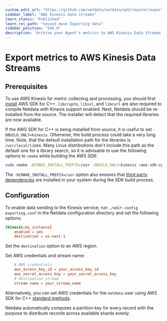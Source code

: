 ```yaml
---
custom_edit_url: "https://github.com/netdata/netdata/edit/master/exporting/aws_kinesis/README.md"
sidebar_label: "AWS Kinesis data streams"
learn_status: "Published"
learn_rel_path: "second move Exporting data"
sidebar_position: "245.0"
description: "Archive your Agent's metrics to AWS Kinesis Data Streams for long-term storage, further analysis, or correlation with data from other sources."
---
```



# Export metrics to AWS Kinesis Data Streams

## Prerequisites

To use AWS Kinesis for metric collecting and processing, you should first
[install](https://docs.aws.amazon.com/en_us/sdk-for-cpp/v1/developer-guide/setup.html) AWS SDK for C++.
`libcrypto`, `libssl`, and `libcurl` are also required to compile Netdata with Kinesis support enabled. Next, Netdata
should be re-installed from the source. The installer will detect that the required libraries are now available.

If the AWS SDK for C++ is being installed from source, it is useful to set `-DBUILD_ONLY=kinesis`. Otherwise, the
build process could take a very long time. Note, that the default installation path for the libraries is
`/usr/local/lib64`. Many Linux distributions don't include this path as the default one for a library search, so it is
advisable to use the following options to `cmake` while building the AWS SDK:

```sh
sudo cmake -DCMAKE_INSTALL_PREFIX=/usr -DBUILD_ONLY=kinesis <aws-sdk-cpp sources>
```

The `-DCMAKE_INSTALL_PREFIX=/usr` option also ensures that
[third party dependencies](https://github.com/aws/aws-sdk-cpp#third-party-dependencies) are installed in your system
during the SDK build process.

## Configuration

To enable data sending to the Kinesis service, run `./edit-config exporting.conf` in the Netdata configuration directory
and set the following options:

```conf
[kinesis:my_instance]
    enabled = yes
    destination = us-east-1
```

Set the `destination` option to an AWS region.

Set AWS credentials and stream name:

```conf
    # AWS credentials
    aws_access_key_id = your_access_key_id
    aws_secret_access_key = your_secret_access_key
    # destination stream
    stream name = your_stream_name
```

Alternatively, you can set AWS credentials for the `netdata` user using AWS SDK for
C++ [standard methods](https://docs.aws.amazon.com/sdk-for-cpp/v1/developer-guide/credentials.html).

Netdata automatically computes a partition key for every record with the purpose to distribute records across
available shards evenly.



